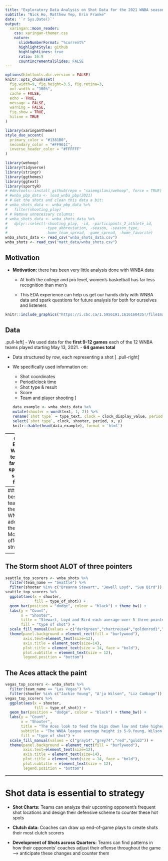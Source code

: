 ```yaml
---
title: "Exploratory Data Analysis on Shot Data for the 2021 WNBA season"
subtitle: "Nick Ho, Matthew Yep, Erin Franke"
date: '`r Sys.Date()`'
output:
  xaringan::moon_reader:
    css: xaringan-themer.css
    nature:
      slideNumberFormat: "%current%"
      highlightStyle: github
      highlightLines: true
      ratio: 16:9
      countIncrementalSlides: FALSE
---
```


```r
options(htmltools.dir.version = FALSE)
knitr::opts_chunk$set(
  fig.width=9, fig.height=3.5, fig.retina=3,
  out.width = "100%",
  cache = FALSE,
  echo = TRUE,
  message = FALSE, 
  warning = FALSE,
  fig.show = TRUE,
  hiline = TRUE
)
```

```r
library(xaringanthemer)
style_duo_accent(
  primary_color = "#1381B0",
  secondary_color = "#FF961C",
  inverse_header_color = "#FFFFFF"
)
```

```r
library(wehoop)
library(tidyverse)
library(stringr)
library(ggthemes)
library(ggtext)
library(sportyR)
# #devtools::install_github(repo = "saiemgilani/wehoop", force = TRUE)
# #wnba_pbp_data <- load_wnba_pbp(2021)
# # Get the shots and clean this data a bit:
# wnba_shots_data <- wnba_pbp_data %>%
#   filter(shooting_play)
# # Remove unnecessary columns:
# wnba_shots_data <- wnba_shots_data %>%
#   dplyr::select(-shooting_play, -id, -participants_2_athlete_id,
#                 -type_abbreviation, -season, -season_type, 
#                 -home_team_spread, -game_spread, -home_favorite)
wnba_shots_data <- read_csv("wnba_shots_data.csv")
wnba_shots <- read_csv("matt_data/wnba_shots.csv")
```

## Motivation

- **Motivation:** there has been very little analysis done with WNBA data

  - At both the college and pro level, women's basketball has far less recognition than men's
  
  - This EDA experience can help us get our hands dirty with WNBA data and spark questions for future analysis for both for ourselves and listeners
  
```r
knitr::include_graphics("https://i.cbc.ca/1.5956191.1616160435!/fileImage/httpImage/image.jpg_gen/derivatives/16x9_940/weights.jpg")
```

<!-- New Slide -->
---
## Data

.pull-left[
- We used data for the **first 9-12 games** each of the 12 WNBA teams played starting May 13, 2021. 
  - **64 games total**

- Data structured by row, each representing a shot 
]
.pull-right[

- We specifically used information on:
  - Shot coordinates
  - Period/clock time
  - Shot type & result
  - Score
  - Team and player shooting
]
```r
data_example <- wnba_shots_data %>%
  mutate(shooter = word(text, 1, 2)) %>%
  rename(`shot type` = type_text, clock = clock_display_value, period = period_display_value, x = coordinate_x, y = coordinate_y) %>%
  select(`shot type`, clock, shooter, period, x, y)
knitr::kable(head(data_example), format = 'html')
```

---
### Each WNBA teams' favorite spots to shoot from 
```r
geom_basketball(league = "WNBA", full_surf = FALSE, rotate = TRUE) + 
  stat_summary_hex(data = filter(wnba_shots, coordinate_y <= 40), 
                   mapping = aes(x = coordinate_x - 25, y = coordinate_y - 47 + 4, 
                                 z = shot_taken, group = -1), 
                   binwidth = c(4,4),
                   fun = function(x) ifelse (length(x) > 8, sum(x), NA)) +
  scale_fill_gradient(low = "darkblue", high = "darkorange") +
  facet_wrap(~ team_record, ncol = 4) + theme(legend.position = "bottom")
```

<!-- New Slide -->
---
### The best teams in the WNBA adopt the Daryl Morey offensive strategy
```r
five_teams <- filter(wnba_shots, team_name %in% c("Las Vegas", "Connecticut", "Seattle", "New York"))
geom_basketball(league = "WNBA", full_surf = FALSE, rotate = TRUE) + 
  stat_summary_hex(data = filter(five_teams, coordinate_y <= 40), 
                   mapping = aes(x = coordinate_x - 25, y = coordinate_y - 47 + 4, 
                                 z = shot_taken, group = -1), 
                   binwidth = c(4,4),
                   fun = function(x) ifelse (length(x) > 8, sum(x), NA)) +
  scale_fill_gradient(low = "darkblue", high = "darkorange") +
  facet_wrap(~ team_record, ncol = 5) + theme(legend.position = "bottom") 
```
.footnote[Key takeaway: The top teams take efficient shots;  they prioritize launching from downtown and attacking the basket]

<!-- New Slide -->
---
## The Storm shoot ALOT of three pointers 
```r
seattle_top_scorers <- wnba_shots %>%
  filter(team_name == "Seattle") %>%
  filter(shooter %in% c("Breanna Stewart", "Jewell Loyd", "Sue Bird"))
seattle_top_scorers %>%
  ggplot(aes(x = shooter, 
             fill = type_of_shot)) + 
  geom_bar(position = "dodge", colour = "black") + theme_bw() +
  labs(y = "Count", 
       x = "Shooter",
       title = "Stewart, Loyd and Bird each average over 5 three pointers a game, shooting at a respective 36, 40 and 47% clip", 
       fill = "type of shot") + 
  scale_fill_manual(values = c("darkgreen","chartreuse4","goldenrod1","gold1")) +
  theme(panel.background = element_rect(fill = "burlywood"),
        axis.text=element_text(size=12),
        axis.title = element_text(size=14),
        plot.title = element_text(size = 14, face = "bold"),
        plot.subtitle = element_text(size = 12),
        legend.position = "bottom")
```

<!-- New Slide -->
---
## The Aces attack the paint 
```r
vegas_top_scorers <- wnba_shots %>%
  filter(team_name == "Las Vegas") %>%
  filter(shooter %in% c("Jackie Young", "A'ja Wilson", "Liz Cambage"))
vegas_top_scorers %>%
  ggplot(aes(x = shooter, 
             fill = type_of_shot)) + 
  geom_bar(position = "dodge", colour = "black") + theme_bw() +
  labs(y = "Count", 
       x = "Shooter",
       title = "The Aces look to feed the bigs down low and take higher percentage shots in the paint",
       subtitle = "The WNBA league average height is 5-9.Young, Wilson and Cambage tower at 6 foot, 6-4 and 6-8", 
       fill = "type of shot") +
  scale_fill_manual(values = c("gray14","grey74","red","gold3")) +
  theme(panel.background = element_rect(fill = "burlywood"),
        axis.text=element_text(size=12),
        axis.title = element_text(size=14),
        plot.title = element_text(size = 14, face = "bold"),
        plot.subtitle = element_text(size = 12),
        legend.position = "bottom")
```

---
# Shot data is essential to strategy
- **Shot Charts:** Teams can analyze their upcoming opponent’s frequent shot locations and design their defensive scheme to counter these hot spots


- **Clutch data:** Coaches can draw up end-of-game plays to create shots their most clutch scorers

- **Development of Shots across Quarters:** Teams can find patterns in how their opponents' coaches adjust their offense throughout the game --> anticipate these changes and counter them



